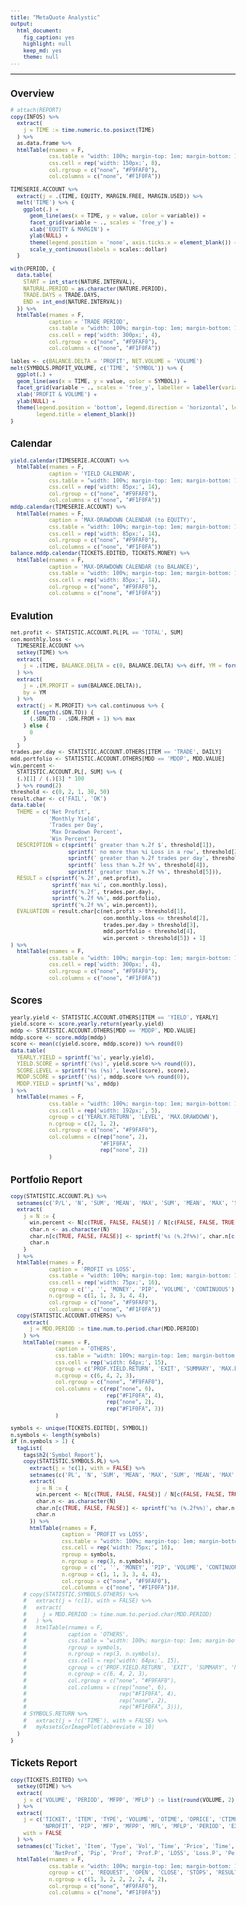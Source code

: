 ```yaml
---
title: "MetaQuote Analystic"
output:
  html_document:
    fig_caption: yes
    highlight: null
    keep_md: yes
    theme: null
---
```


<style>
.main-container {
  width: 960px;
  max-width:1600px;
}
body, td {
  font-size: 10px;
}
</style>

***
## Overview
```r
# attach(REPORT)
copy(INFOS) %>%
  extract(
    j = TIME := time.numeric.to.posixct(TIME)
  ) %>%
  as.data.frame %>%
  htmlTable(rnames = F,
            css.table = "width: 100%; margin-top: 1em; margin-bottom: 1em;",
            css.cell = rep('width: 150px;', 8),
            col.rgroup = c("none", "#F9FAF0"),
            col.columns = c("none", "#F1F0FA"))
```

```r
TIMESERIE.ACCOUNT %>%
  extract(j = .(TIME, EQUITY, MARGIN.FREE, MARGIN.USED)) %>%
  melt('TIME') %>% {
    ggplot(.) +
      geom_line(aes(x = TIME, y = value, color = variable)) +
      facet_grid(variable ~ ., scales = 'free_y') +
      xlab('EQUITY & MARGIN') +
      ylab(NULL) +
      theme(legend.position = 'none', axis.ticks.x = element_blank()) +
      scale_y_continuous(labels = scales::dollar)
  }
```

```r
with(PERIOD, {
  data.table(
    START = int_start(NATURE.INTERVAL),
    NATURAL.PERIOD = as.character(NATURE.PERIOD),
    TRADE.DAYS = TRADE.DAYS,
    END = int_end(NATURE.INTERVAL))
  }) %>%
  htmlTable(rnames = F,
            caption = 'TRADE PERIOD',
            css.table = "width: 100%; margin-top: 1em; margin-bottom: 1em;",
            css.cell = rep('width: 300px;', 4),
            col.rgroup = c("none", "#F9FAF0"),
            col.columns = c("none", "#F1F0FA"))
```

```r
lables <- c(BALANCE.DELTA = 'PROFIT', NET.VOLUME = 'VOLUME')
melt(SYMBOLS.PROFIT_VOLUME, c('TIME', 'SYMBOL')) %>% {
  ggplot(.) +
  geom_line(aes(x = TIME, y = value, color = SYMBOL)) +
  facet_grid(variable ~ ., scales = 'free_y', labeller = labeller(variable = lables)) +
  xlab('PROFIT & VOLUME') +
  ylab(NULL) +
  theme(legend.position = 'bottom', legend.direction = 'horizontal', legend.key.size = unit(10, 'pt'),
        legend.title = element_blank())
}
```
  
## Calendar
```r
yield.calendar(TIMESERIE.ACCOUNT) %>%
  htmlTable(rnames = F,
            caption = 'YIELD CALENDAR',
            css.table = "width: 100%; margin-top: 1em; margin-bottom: 1em;",
            css.cell = rep('width: 85px;', 14),
            col.rgroup = c("none", "#F9FAF0"),
            col.columns = c("none", "#F1F0FA"))
mddp.calendar(TIMESERIE.ACCOUNT) %>%
  htmlTable(rnames = F,
            caption = 'MAX-DRAWDOWN CALENDAR (to EQUITY)',
            css.table = "width: 100%; margin-top: 1em; margin-bottom: 1em;",
            css.cell = rep('width: 85px;', 14),
            col.rgroup = c("none", "#F9FAF0"),
            col.columns = c("none", "#F1F0FA"))
balance.mddp.calendar(TICKETS.EDITED, TICKETS.MONEY) %>%
  htmlTable(rnames = F,
            caption = 'MAX-DRAWDOWN CALENDAR (to BALANCE)',
            css.table = "width: 100%; margin-top: 1em; margin-bottom: 1em;",
            css.cell = rep('width: 85px;', 14),
            col.rgroup = c("none", "#F9FAF0"),
            col.columns = c("none", "#F1F0FA"))
```
  
## Evalution
```r
net.profit <- STATISTIC.ACCOUNT.PL[PL == 'TOTAL', SUM]
con.monthly.loss <-
  TIMESERIE.ACCOUNT %>%
  setkey(TIME) %>%
  extract(
    j = .(TIME, BALANCE.DELTA = c(0, BALANCE.DELTA) %>% diff, YM = format(TIME, '%Y%m'))
  ) %>%
  extract(
    j = .(M.PROFIT = sum(BALANCE.DELTA)),
    by = YM
  ) %>%
  extract(j = M.PROFIT) %>% cal.continuous %>% {
    if (length(.$DN.TO)) {
      (.$DN.TO - .$DN.FROM + 1) %>% max
    } else {
      0
    }
  }
trades.per.day <- STATISTIC.ACCOUNT.OTHERS[ITEM == 'TRADE', DAILY]
mdd.portfolio <- STATISTIC.ACCOUNT.OTHERS[MDD == 'MDDP', MDD.VALUE]
win.percent <-
  STATISTIC.ACCOUNT.PL[, SUM] %>% {
  (.)[1] / (.)[3] * 100
  } %>% round(2)
threshold <- c(0, 2, 1, 30, 50)
result.char <- c('FAIL', 'OK')
data.table(
  THEME = c('Net Profit',
            'Monthly Yield',
            'Trades per Day',
            'Max Drawdown Percent',
            'Win Percent'),
  DESCRIPTION = c(sprintf(' greater than %.2f $', threshold[1]),
                  sprintf(' no more than %i Loss in a row', threshold[2]),
                  sprintf(' greater than %.2f trades per day', threshold[3]),
                  sprintf(' less than %.2f %%', threshold[4]),
                  sprintf(' greater than %.2f %%', threshold[5])),
  RESULT = c(sprintf('%.2f', net.profit),
             sprintf('max %i', con.monthly.loss),
             sprintf('%.2f', trades.per.day),
             sprintf('%.2f %%', mdd.portfolio),
             sprintf('%.2f %%', win.percent)),
  EVALUATION = result.char[c(net.profit > threshold[1],
                             con.monthly.loss <= threshold[2],
                             trades.per.day > threshold[3],
                             mdd.portfolio < threshold[4],
                             win.percent > threshold[5]) + 1]
) %>%
  htmlTable(rnames = F,
            css.table = "width: 100%; margin-top: 1em; margin-bottom: 1em;",
            css.cell = rep('width: 300px;', 4),
            col.rgroup = c("none", "#F9FAF0"),
            col.columns = c("none", "#F1F0FA"))
```
  
## Scores
```r
yearly.yield <- STATISTIC.ACCOUNT.OTHERS[ITEM == 'YIELD', YEARLY]
yield.score <- score.yearly.return(yearly.yield)
mddp <- STATISTIC.ACCOUNT.OTHERS[MDD == 'MDDP', MDD.VALUE]
mddp.score <- score.mddp(mddp)
score <- mean(c(yield.score, mddp.score)) %>% round(0)
data.table(
  YEARLY.YIELD = sprintf('%s', yearly.yield),
  YIELD.SCORE = sprintf('(%s)', yield.score %>% round(0)),
  SCORE.LEVEL = sprintf('%s (%s)', level(score), score),
  MDDP.SCORE = sprintf('(%s)', mddp.score %>% round(0)),
  MDDP.YIELD = sprintf('%s', mddp)
) %>%
  htmlTable(rnames = F,
            css.table = "width: 100%; margin-top: 1em; margin-bottom: 1em;",
            css.cell = rep('width: 192px;', 5),
            cgroup = c('YEARLY.RETURN', 'LEVEL', 'MAX.DRAWDOWN'),
            n.cgroup = c(2, 1, 2),
            col.rgroup = c("none", "#F9FAF0"),
            col.columns = c(rep("none", 2),
                            "#F1F0FA",
                            rep("none", 2))
            )
```
  
## Portfolio Report
```r
copy(STATISTIC.ACCOUNT.PL) %>%
  setnames(c('P/L', 'N', 'SUM', 'MEAN', 'MAX', 'SUM', 'MEAN', 'MAX', 'SUM', 'MEAN', 'MAX', 'MIN', 'N.MAX', 'N.MEAN', 'MAX', 'MEAN')) %>%
  extract(
    j = N := {
      win.percent <- N[c(TRUE, FALSE, FALSE)] / N[c(FALSE, FALSE, TRUE)] * 100
      char.n <- as.character(N)
      char.n[c(TRUE, FALSE, FALSE)] <- sprintf('%s (%.2f%%)', char.n[c(TRUE, FALSE, FALSE)], win.percent)
      char.n
    }
  ) %>%
  htmlTable(rnames = F,
            caption = 'PROFIT vs LOSS',
            css.table = "width: 100%; margin-top: 1em; margin-bottom: 1em;",
            css.cell = rep('width: 75px;', 16),
            cgroup = c('', '', 'MONEY', 'PIP', 'VOLUME', 'CONTINUOUS'),
            n.cgroup = c(1, 1, 3, 3, 4, 4),
            col.rgroup = c("none", "#F9FAF0"),
            col.columns = c("none", "#F1F0FA"))
  copy(STATISTIC.ACCOUNT.OTHERS) %>%
    extract(
      j = MDD.PERIOD := time.num.to.period.char(MDD.PERIOD)
    ) %>%
    htmlTable(rnames = F,
              caption = 'OTHERS',
              css.table = "width: 100%; margin-top: 1em; margin-bottom: 1em;",
              css.cell = rep('width: 64px;', 15),
              cgroup = c('PROF.YIELD.RETURN', 'EXIT', 'SUMMARY', 'MAX.DRAWDOWN'),
              n.cgroup = c(6, 4, 2, 3),
              col.rgroup = c("none", "#F9FAF0"),
              col.columns = c(rep("none", 6),
                              rep("#F1F0FA", 4),
                              rep("none", 2),
                              rep("#F1F0FA", 3))
              )

```

```r
symbols <- unique(TICKETS.EDITED[, SYMBOL])
n.symbols <- length(symbols)
if (n.symbols > 1) {
  tagList(
    tags$h2('Symbol Report'),
    copy(STATISTIC.SYMBOLS.PL) %>%
      extract(j = !c(1), with = FALSE) %>%
      setnames(c('PL', 'N', 'SUM', 'MEAN', 'MAX', 'SUM', 'MEAN', 'MAX', 'SUM', 'MEAN', 'MAX', 'MIN', 'N.MAX', 'N.MEAN', 'MAX', 'MEAN')) %>%
      extract(
        j = N := {
        win.percent <- N[c(TRUE, FALSE, FALSE)] / N[c(FALSE, FALSE, TRUE)] * 100
        char.n <- as.character(N)
        char.n[c(TRUE, FALSE, FALSE)] <- sprintf('%s (%.2f%%)', char.n[c(TRUE, FALSE, FALSE)], win.percent)
        char.n
      }) %>%
      htmlTable(rnames = F,
                caption = 'PROFIT vs LOSS',
                css.table = "width: 100%; margin-top: 1em; margin-bottom: 1em;",
                css.cell = rep('width: 75px;', 16),
                rgroup = symbols,
                n.rgroup = rep(3, n.symbols),
                cgroup = c('', '', 'MONEY', 'PIP', 'VOLUME', 'CONTINUOUS'),
                n.cgroup = c(1, 1, 3, 3, 4, 4),
                col.rgroup = c("none", "#F9FAF0"),
                col.columns = c("none", "#F1F0FA"))#,
    # copy(STATISTIC.SYMBOLS.OTHERS) %>%
    #   extract(j = !c(1), with = FALSE) %>%
    #   extract(
    #     j = MDD.PERIOD := time.num.to.period.char(MDD.PERIOD)
    #   ) %>%
    #   htmlTable(rnames = F,
    #             caption = 'OTHERS',
    #             css.table = "width: 100%; margin-top: 1em; margin-bottom: 1em;",
    #             rgroup = symbols,
    #             n.rgroup = rep(3, n.symbols),
    #             css.cell = rep('width: 64px;', 15),
    #             cgroup = c('PROF.YIELD.RETURN', 'EXIT', 'SUMMARY', 'MAX.DRAWDOWN'),
    #             n.cgroup = c(6, 4, 2, 3),
    #             col.rgroup = c("none", "#F9FAF0"),
    #             col.columns = c(rep("none", 6),
    #                             rep("#F1F0FA", 4),
    #                             rep("none", 2),
    #                             rep("#F1F0FA", 3))),
    # SYMBOLS.RETURN %>%
    #   extract(j = !c('TIME'), with = FALSE) %>%
    #   myAssetsCorImagePlot(abbreviate = 10)
  )
}
```

## Tickets Report
```r
copy(TICKETS.EDITED) %>%
  setkey(OTIME) %>%
  extract(
    j = c('VOLUME', 'PERIOD', 'MFPP', 'MFLP') := list(round(VOLUME, 2), time.num.to.period.char(PERIOD), time.num.to.period.char(MFPP), time.num.to.period.char(MFLP))
  ) %>%
  extract(
    j = c('TICKET', 'ITEM', 'TYPE', 'VOLUME', 'OTIME', 'OPRICE', 'CTIME', 'CPRICE', 'SL', 'TP',
          'NPROFIT', 'PIP', 'MFP', 'MFPP', 'MFL', 'MFLP', 'PERIOD', 'EXIT'),
    with = FALSE
  ) %>%
  setnames(c('Ticket', 'Item', 'Type', 'Vol', 'Time', 'Price', 'Time', 'Price',' SL', 'TP',
             'NetProf', 'Pip', 'Prof', 'Prof.P', 'LOSS', 'Loss.P', 'Period', 'Exit')) %>%
  htmlTable(rnames = F,
            css.table = "width: 100%; margin-top: 1em; margin-bottom: 1em;",
            cgroup = c('', 'REQUEST', 'OPEN', 'CLOSE', 'STOPS', 'RESULT', 'MAX FLOATING', ''),
            n.cgroup = c(1, 3, 2, 2, 2, 2, 4, 2),
            col.rgroup = c("none", "#F9FAF0"),
            col.columns = c("none", "#F1F0FA"))
```

